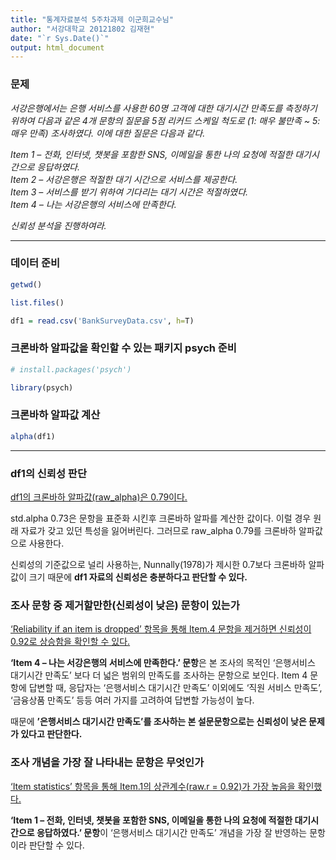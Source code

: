 ```yaml
---
title: "통계자료분석 5주차과제 이군희교수님"
author: "서강대학교 20121802 김재현"
date: "`r Sys.Date()`"
output: html_document
---
```


### 문제

*서강은행에서는 은행 서비스를 사용한 60명 고객에 대한 대기시간 만족도를 측정하기 위하여 다음과 같은 4개 문항의 질문을 5점 리커드 스케일 척도로 (1: 매우 불만족 ~ 5: 매우 만족) 조사하였다. 이에 대한 질문은 다음과 같다.* 
  
*Item 1 – 전화, 인터넷, 챗봇을 포함한 SNS, 이메일을 통한 나의 요청에 적절한 대기시간으로 응답하였다.*  
*Item 2 – 서강은행은 적절한 대기 시간으로 서비스를 제공한다.*  
*Item 3 – 서비스를 받기 위하여 기다리는 대기 시간은 적절하였다.*  
*Item 4 – 나는 서강은행의 서비스에 만족한다.*  

*신뢰성 분석을 진행하여라.*

---

### 데이터 준비


```r
getwd()
```
```r
list.files()
```
```r
df1 = read.csv('BankSurveyData.csv', h=T)
```


### 크론바하 알파값을 확인할 수 있는 패키지 psych 준비


```r
# install.packages('psych')
```

```r
library(psych)
```


### 크론바하 알파값 계산


```r
alpha(df1)
```


---

### df1의 신뢰성 판단


<u>df1의 크론바하 알파값(raw_alpha)은 0.79이다.</u>

std.alpha 0.73은 문항을 표준화 시킨후 크론바하 알파를 계산한 값이다. 이럴 경우 원래 자료가 갖고 있던 특성을 잃어버린다. 그러므로 raw_alpha 0.79를 크론바하 알파값으로 사용한다.

신뢰성의 기준값으로 널리 사용하는, Nunnally(1978)가 제시한 0.7보다 크론바하 알파값이 크기 때문에 **df1 자료의 신뢰성은 충분하다고 판단할 수 있다.**


### 조사 문항 중 제거할만한(신뢰성이 낮은) 문항이 있는가


<u>'Reliability if an item is dropped' 항목을 통해 Item.4 문항을 제거하면 신뢰성이 0.92로 상승함을 확인할 수 있다.</u>

**'Item 4 – 나는 서강은행의 서비스에 만족한다.' 문항**은 본 조사의 목적인 '은행서비스 대기시간 만족도' 보다 더 넓은 범위의 만족도를 조사하는 문항으로 보인다. Item 4 문항에 답변할 때, 응답자는 '은행서비스 대기시간 만족도' 이외에도 '직원 서비스 만족도', '금융상품 만족도' 등등 여러 가지를 고려하여 답변할 가능성이 높다. 

때문에 **'은행서비스 대기시간 만족도'를 조사하는 본 설문문항으로는 신뢰성이 낮은 문제가 있다고 판단한다.**


### 조사 개념을 가장 잘 나타내는 문항은 무엇인가


<u>'Item statistics' 항목을 통해 Item.1의 상관계수(raw.r = 0.92)가 가장 높음을 확인했다.</u> 

**'Item 1 – 전화, 인터넷, 챗봇을 포함한 SNS, 이메일을 통한 나의 요청에 적절한 대기시간으로 응답하였다.' 문항**이 '은행서비스 대기시간 만족도' 개념을 가장 잘 반영하는 문항이라 판단할 수 있다.
